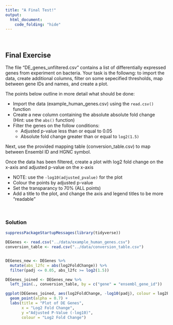 ```yaml
---
title: "A Final Test!"
output:
  html_document:
    code_folding: "hide"
---
```


<br>

## Final Exercise

The file "DE_genes_unfiltered.csv" contains a list of differentially expressed
genes from experiment on bacteria. Your task is the followng: to import the
data, create additional columns, filter on some sepecified thresholds, map
between gene IDs and names, and create a plot.

The points below outline in more detail what should be done:

* Import the data (example_human_genes.csv) using the `read.csv()` function
* Create a new column containing the absolute absolute fold change (Hint: use the `abs()` function)
* Filter the genes on the follow conditions:
  * Adjusted p-value less than or equal to 0.05
  * Absolute fold change greater than or equal to `log2(1.5)`

Next, use the provided mapping table (conversion_table.csv) to map between
Ensembl ID and HGNC symbol.

Once the data has been filtered, create a plot with log2 fold change on the x-axis and adjusted p-value on the x-axis

* NOTE: use the `-log10(adjusted_pvalue)` for the plot
* Colour the points by adjusted p-value
* Set the transparancy to 70% (ALL points)
* Add a title to the plot, and change the axis and legend titles to be more "readable"

<br>

### Solution

```r
suppressPackageStartupMessages(library(tidyverse))

DEGenes <- read.csv("../data/example_human_genes.csv")
conversion_table <- read.csv("../data/conversion_table.csv")


DEGenes_new <- DEGenes %>% 
  mutate(abs_l2fc = abs(log2FoldChange)) %>% 
  filter(padj <= 0.05, abs_l2fc >= log2(1.5))

DEGenes_joined <- DEGenes_new %>% 
  left_join(., conversion_table, by = c("gene" = "ensembl_gene_id"))

ggplot(DEGenes_joined, aes(log2FoldChange, -log10(padj), colour = log2FoldChange)) +
  geom_point(alpha = 0.7) +
  labs(title = "Plot of DE Genes", 
       x = "Log2 Fold Change", 
       y ="Adjusted P-Value (-log10)",
       colour = "Log2 Fold Change")

```

<br>
